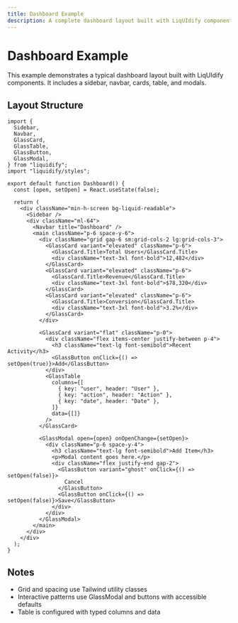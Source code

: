 ```yaml
---
title: Dashboard Example
description: A complete dashboard layout built with LiqUIdify components.
---
```


# Dashboard Example

This example demonstrates a typical dashboard layout built with LiqUIdify components. It includes a sidebar, navbar, cards, table, and modals.

## Layout Structure

```tsx
import {
  Sidebar,
  Navbar,
  GlassCard,
  GlassTable,
  GlassButton,
  GlassModal,
} from "liquidify";
import "liquidify/styles";

export default function Dashboard() {
  const [open, setOpen] = React.useState(false);

  return (
    <div className="min-h-screen bg-liquid-readable">
      <Sidebar />
      <div className="ml-64">
        <Navbar title="Dashboard" />
        <main className="p-6 space-y-6">
          <div className="grid gap-6 sm:grid-cols-2 lg:grid-cols-3">
            <GlassCard variant="elevated" className="p-6">
              <GlassCard.Title>Total Users</GlassCard.Title>
              <div className="text-3xl font-bold">12,482</div>
            </GlassCard>
            <GlassCard variant="elevated" className="p-6">
              <GlassCard.Title>Revenue</GlassCard.Title>
              <div className="text-3xl font-bold">$78,320</div>
            </GlassCard>
            <GlassCard variant="elevated" className="p-6">
              <GlassCard.Title>Conversion</GlassCard.Title>
              <div className="text-3xl font-bold">3.2%</div>
            </GlassCard>
          </div>

          <GlassCard variant="flat" className="p-0">
            <div className="flex items-center justify-between p-4">
              <h3 className="text-lg font-semibold">Recent Activity</h3>
              <GlassButton onClick={() => setOpen(true)}>Add</GlassButton>
            </div>
            <GlassTable
              columns={[
                { key: "user", header: "User" },
                { key: "action", header: "Action" },
                { key: "date", header: "Date" },
              ]}
              data={[]}
            />
          </GlassCard>

          <GlassModal open={open} onOpenChange={setOpen}>
            <div className="p-6 space-y-4">
              <h3 className="text-lg font-semibold">Add Item</h3>
              <p>Modal content goes here.</p>
              <div className="flex justify-end gap-2">
                <GlassButton variant="ghost" onClick={() => setOpen(false)}>
                  Cancel
                </GlassButton>
                <GlassButton onClick={() => setOpen(false)}>Save</GlassButton>
              </div>
            </div>
          </GlassModal>
        </main>
      </div>
    </div>
  );
}
```

## Notes

- Grid and spacing use Tailwind utility classes
- Interactive patterns use GlassModal and buttons with accessible defaults
- Table is configured with typed columns and data
